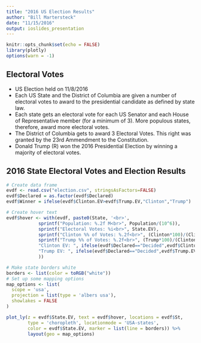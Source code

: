 ```yaml
---
title: "2016 US Election Results"
author: "Bill Martersteck"
date: "11/15/2016"
output: ioslides_presentation
---
```


```r
knitr::opts_chunk$set(echo = FALSE)
library(plotly)
options(warn = -1) 
```

## Electoral Votes

- US Election held on 11/8/2016
- Each US State and the District of Columbia are given a number of electoral votes to award
to the presidential candidate as defined by state law.
- Each state gets an electoral vote for each US Senator and each House of Representative member (for a minimum of 3). More populous states, therefore, award more electoral votes.
- The District of Columbia gets to award 3 Electoral Votes. This right was granted
by the 23rd Ammendment to the Constitution.
- Donald Trump (R) won the 2016 Presidential Election by winning a majority of electoral votes.

## 2016 State Electoral Votes and Election Results

```r
# Create data frame
evdf <- read.csv("election.csv", stringsAsFactors=FALSE)
evdf$Declared = as.factor(evdf$Declared)
evdf$Winner = ifelse(evdf$Clinton.EV>evdf$Trump.EV,"Clinton","Trump")

# Create hover text
evdf$hover <- with(evdf, paste0(State, '<br>',
            sprintf("Population: %.2f M<br>", Population/(10^6)),
            sprintf("Electoral Votes: %i<br>", State.EV),
            sprintf("Clinton %% of Votes: %.2f<br>", (Clinton*100)/(Clinton+Trump+Others)),
            sprintf("Trump %% of Votes: %.2f<br>", (Trump*100)/(Clinton+Trump+Others)),
            "Clinton EV: ", ifelse(evdf$Declared=="Decided",evdf$Clinton.EV,"Undecided"), "<br>",
            "Trump EV: ", ifelse(evdf$Declared=="Decided",evdf$Trump.EV,"Undecided")
            ))

# Make state borders white
borders <- list(color = toRGB("white"))
# Set up some mapping options
map_options <- list(
  scope = 'usa',
  projection = list(type = 'albers usa'),
  showlakes = FALSE
)

plot_ly(z = evdf$State.EV, text = evdf$hover, locations = evdf$St, 
        type = 'choropleth', locationmode = 'USA-states', 
        color = evdf$State.EV, marker = list(line = borders)) %>%
        layout(geo = map_options)


```
